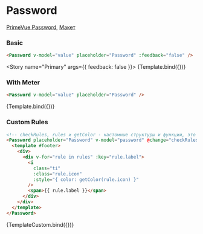 

<Meta title="Prime/Form/Password" />

# Password

[PrimeVue Password](https://primevue.org/password), [Макет](<https://www.figma.com/design/4TYeki0MDLhfPGJstbIicf/UI-kit-PrimeFace-(DS)?node-id=484-5881&node-type=section&t=1Q8VTt6Y4LnVAfrv-0>)

### Basic

```html dark
<Password v-model="value" placeholder="Password" :feedback="false" />
```

<Story name="Primary" args={{ feedback: false }}>
  {Template.bind({})}
</Story>

### With Meter

```html dark
<Password v-model="value" placeholder="Password" />
```

<Story name="Meter">{Template.bind({})}</Story>

### Custom Rules

```html dark
<!-- checkRules, rules и getColor - кастомные структуры и функции, это пример реализации -->
<Password placeholder="Password" v-model="password" @change="checkRules">
  <template #footer>
    <div>
      <div v-for="rule in rules" :key="rule.label">
        <i
          class="ti"
          :class="rule.icon"
          :style="{ color: getColor(rule.icon) }"
        />
        <span>{{ rule.label }}</span>
      </div>
    </div>
  </template>
</Password>
```

<Story name="Custom">{TemplateCustom.bind({})}</Story>
